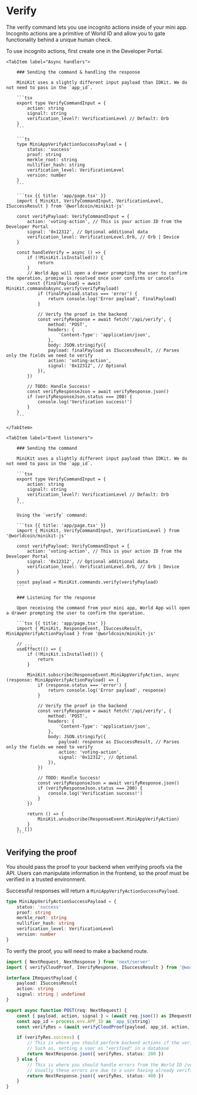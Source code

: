 
# Verify

The verify command lets you use <Link href="/world-id/id/cloud">incognito actions</Link> inside of your mini app. Incognito actions are a primitive of World ID and allow you to gate functionality behind a unique human check.

To use incognito actions, first create one in the <Link href="https://developer.worldcoin.org/">Developer Portal</Link>.

<Tabs>

  	<TabItem label="Async handlers">

    	### Sending the command & handling the response

    	MiniKit uses a slightly different input payload than IDKit. We do not need to pass in the `app_id`.

    	```tsx
    	export type VerifyCommandInput = {
    		action: string
    		signal?: string
    		verification_level?: VerificationLevel // Default: Orb
    	}
    	```

    	```ts
    	type MiniAppVerifyActionSuccessPayload = {
    		status: 'success'
    		proof: string
    		merkle_root: string
    		nullifier_hash: string
    		verification_level: VerificationLevel
    		version: number
    	}
    	```

    	```tsx {{ title: 'app/page.tsx' }}
    	import { MiniKit, VerifyCommandInput, VerificationLevel, ISuccessResult } from '@worldcoin/minikit-js'

    	const verifyPayload: VerifyCommandInput = {
    		action: 'voting-action', // This is your action ID from the Developer Portal
    		signal: '0x12312', // Optional additional data
    		verification_level: VerificationLevel.Orb, // Orb | Device
    	}

    	const handleVerify = async () => {
    		if (!MiniKit.isInstalled()) {
    			return
    		}
    		// World App will open a drawer prompting the user to confirm the operation, promise is resolved once user confirms or cancels
    		const {finalPayload} = await MiniKit.commandsAsync.verify(verifyPayload)
    			if (finalPayload.status === 'error') {
    				return console.log('Error payload', finalPayload)
    			}

    			// Verify the proof in the backend
    			const verifyResponse = await fetch('/api/verify', {
    				method: 'POST',
    				headers: {
    					'Content-Type': 'application/json',
    				},
    				body: JSON.stringify({
    				payload: finalPayload as ISuccessResult, // Parses only the fields we need to verify
    				action: 'voting-action',
    				signal: '0x12312', // Optional
    			}),
    		})

    		// TODO: Handle Success!
    		const verifyResponseJson = await verifyResponse.json()
    		if (verifyResponseJson.status === 200) {
    			console.log('Verification success!')
    		}
    	}
    	```

  	</TabItem>

    <TabItem label="Event listeners">

    	### Sending the command

    	MiniKit uses a slightly different input payload than IDKit. We do not need to pass in the `app_id`.

    	```tsx
    	export type VerifyCommandInput = {
    		action: string
    		signal?: string
    		verification_level?: VerificationLevel // Default: Orb
    	}
    	```

    	Using the `verify` command:

    	```tsx {{ title: 'app/page.tsx' }}
    	import { MiniKit, VerifyCommandInput, VerificationLevel } from '@worldcoin/minikit-js'

    	const verifyPayload: VerifyCommandInput = {
    		action: 'voting-action', // This is your action ID from the Developer Portal
    		signal: '0x12312', // Optional additional data
    		verification_level: VerificationLevel.Orb, // Orb | Device
    	}

    	const payload = MiniKit.commands.verify(verifyPayload)
    	```

    	### Listening for the response

    	Upon receiving the command from your mini app, World App will open a drawer prompting the user to confirm the operation.

    	```tsx {{ title: 'app/page.tsx' }}
    	import { MiniKit, ResponseEvent, ISuccessResult, MiniAppVerifyActionPayload } from '@worldcoin/minikit-js'

    	// ...
    	useEffect(() => {
    		if (!MiniKit.isInstalled()) {
    			return
    		}

    		MiniKit.subscribe(ResponseEvent.MiniAppVerifyAction, async (response: MiniAppVerifyActionPayload) => {
    			if (response.status === 'error') {
    				return console.log('Error payload', response)
    			}

    			// Verify the proof in the backend
    			const verifyResponse = await fetch('/api/verify', {
    				method: 'POST',
    				headers: {
    					'Content-Type': 'application/json',
    				},
    				body: JSON.stringify({
    					payload: response as ISuccessResult, // Parses only the fields we need to verify
    					action: 'voting-action',
    					signal: '0x12312', // Optional
    				}),
    			})

    			// TODO: Handle Success!
    			const verifyResponseJson = await verifyResponse.json()
    			if (verifyResponseJson.status === 200) {
    				console.log('Verification success!')
    			}
    		})

    		return () => {
    			MiniKit.unsubscribe(ResponseEvent.MiniAppVerifyAction)
    		}
    	}, [])
    	```

  </TabItem>

</Tabs>

## Verifying the proof

<Note type="warning">
	You should pass the proof to your backend when verifying proofs via the API. Users can manipulate information in the
	frontend, so the proof must be verified in a trusted environment.
</Note>

Successful responses will return a `MiniAppVerifyActionSuccessPayload`.

```ts
type MiniAppVerifyActionSuccessPayload = {
	status: 'success'
	proof: string
	merkle_root: string
	nullifier_hash: string
	verification_level: VerificationLevel
	version: number
}
```

To verify the proof, you will need to make a backend route.

```ts {{ title: 'app/api/verify/route.ts' }}
import { NextRequest, NextResponse } from 'next/server'
import { verifyCloudProof, IVerifyResponse, ISuccessResult } from '@worldcoin/minikit-js'

interface IRequestPayload {
	payload: ISuccessResult
	action: string
	signal: string | undefined
}

export async function POST(req: NextRequest) {
	const { payload, action, signal } = (await req.json()) as IRequestPayload
	const app_id = process.env.APP_ID as `app_${string}`
	const verifyRes = (await verifyCloudProof(payload, app_id, action, signal)) as IVerifyResponse // Wrapper on this

	if (verifyRes.success) {
		// This is where you should perform backend actions if the verification succeeds
		// Such as, setting a user as "verified" in a database
		return NextResponse.json({ verifyRes, status: 200 })
	} else {
		// This is where you should handle errors from the World ID /verify endpoint.
		// Usually these errors are due to a user having already verified.
		return NextResponse.json({ verifyRes, status: 400 })
	}
}
```
